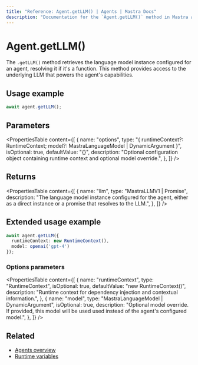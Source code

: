 ```yaml
---
title: "Reference: Agent.getLLM() | Agents | Mastra Docs"
description: "Documentation for the `Agent.getLLM()` method in Mastra agents, which retrieves the language model instance."
---
```


# Agent.getLLM()

The `.getLLM()` method retrieves the language model instance configured for an agent, resolving it if it's a function. This method provides access to the underlying LLM that powers the agent's capabilities.

## Usage example

```typescript copy
await agent.getLLM();
```

## Parameters

<PropertiesTable
  content={[
    {
      name: "options",
      type: "{ runtimeContext?: RuntimeContext; model?: MastraLanguageModel | DynamicArgument<MastraLanguageModel> }",
      isOptional: true,
      defaultValue: "{}",
      description: "Optional configuration object containing runtime context and optional model override.",
    },
  ]}
/>

## Returns

<PropertiesTable
  content={[
    {
      name: "llm",
      type: "MastraLLMV1 | Promise<MastraLLMV1>",
      description: "The language model instance configured for the agent, either as a direct instance or a promise that resolves to the LLM.",
    },
  ]}
/>

## Extended usage example

```typescript copy
await agent.getLLM({
  runtimeContext: new RuntimeContext(),
  model: openai('gpt-4')
});
```

### Options parameters

<PropertiesTable
  content={[
    {
      name: "runtimeContext",
      type: "RuntimeContext",
      isOptional: true,
      defaultValue: "new RuntimeContext()",
      description: "Runtime context for dependency injection and contextual information.",
    },
    {
      name: "model",
      type: "MastraLanguageModel | DynamicArgument<MastraLanguageModel>",
      isOptional: true,
      description: "Optional model override. If provided, this model will be used used instead of the agent's configured model.",
    },
  ]}
/>

## Related

- [Agents overview](../../docs/agents/overview.mdx)
- [Runtime variables](../../docs/agents/runtime-variables.mdx)
